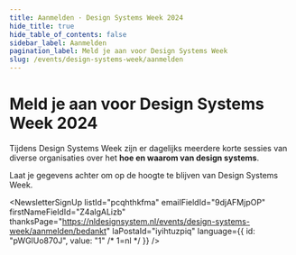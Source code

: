 ```yaml
---
title: Aanmelden · Design Systems Week 2024
hide_title: true
hide_table_of_contents: false
sidebar_label: Aanmelden
pagination_label: Meld je aan voor Design Systems Week
slug: /events/design-systems-week/aanmelden
---
```



# Meld je aan voor Design Systems Week 2024

Tijdens Design Systems Week zijn er dagelijks meerdere korte sessies van diverse organisaties over het **hoe en waarom van design systems**.

Laat je gegevens achter om op de hoogte te blijven van Design Systems Week.

<NewsletterSignUp
  listId="pcqhthkfma"
  emailFieldId="9djAFMjpOP"
  firstNameFieldId="Z4algALizb"
  thanksPage="https://nldesignsystem.nl/events/design-systems-week/aanmelden/bedankt"
  laPostaId="iyihtuzpiq"
  language={{ id: "pWGlUo870J", value: "1" /* 1=nl */ }}
/>
